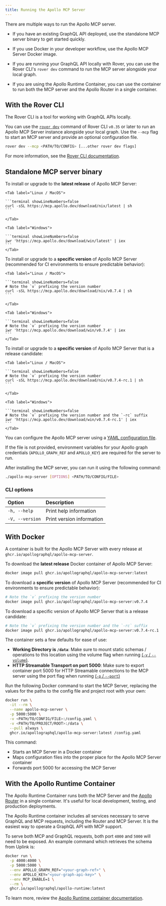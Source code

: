 ```yaml
---
title: Running the Apollo MCP Server
---
```


There are multiple ways to run the Apollo MCP server.

- If you have an existing GraphQL API deployed, use the standalone MCP server binary to get started quickly.

- If you use Docker in your developer workflow, use the Apollo MCP Server Docker image.

- If you are running your GraphQL API locally with Rover, you can use the Rover CLI's `rover dev` command to run the MCP server alongside your local graph.

- If you are using the Apollo Runtime Container, you can use the container to run both the MCP server and the Apollo Router in a single container.

## With the Rover CLI

The Rover CLI is a tool for working with GraphQL APIs locally.

You can use the [`rover dev`](/rover/commands/dev) command of Rover CLI `v0.35` or later to run an Apollo MCP Server instance alongside your local graph. Use the `--mcp` flag to start an MCP server and provide an optional configuration file.

```sh
rover dev --mcp <PATH/TO/CONFIG> [...other rover dev flags]
```

For more information, see the [Rover CLI documentation](/rover).

## Standalone MCP server binary

To install or upgrade to the **latest release** of Apollo MCP Server:

<Tabs>

    <Tab label="Linux / MacOS">

    ```terminal showLineNumbers=false
    curl -sSL https://mcp.apollo.dev/download/nix/latest | sh
    ```

    </Tab>

    <Tab label="Windows">

    ```terminal showLineNumbers=false
    iwr 'https://mcp.apollo.dev/download/win/latest' | iex
    ```
    </Tab>

</Tabs>

To install or upgrade to a **specific version** of Apollo MCP Server (recommended for CI environments to ensure predictable behavior):

<Tabs>

    <Tab label="Linux / MacOS">

    ```terminal showLineNumbers=false
    # Note the `v` prefixing the version number
    curl -sSL https://mcp.apollo.dev/download/nix/v0.7.4 | sh
    ```

    </Tab>

    <Tab label="Windows">

    ```terminal showLineNumbers=false
    # Note the `v` prefixing the version number
    iwr 'https://mcp.apollo.dev/download/win/v0.7.4' | iex
    ```
    </Tab>

</Tabs>

To install or upgrade to a **specific version** of Apollo MCP Server that is a release candidate:

<Tabs>

    <Tab label="Linux / MacOS">

    ```terminal showLineNumbers=false
    # Note the `v` prefixing the version number
    curl -sSL https://mcp.apollo.dev/download/nix/v0.7.4-rc.1 | sh
    ```

    </Tab>

    <Tab label="Windows">

    ```terminal showLineNumbers=false
    # Note the `v` prefixing the version number and the `-rc` suffix
    iwr 'https://mcp.apollo.dev/download/win/v0.7.4-rc.1' | iex
    ```
    </Tab>

</Tabs>

You can configure the Apollo MCP server using a [YAML configuration file](/apollo-mcp-server/config-file).

If the file is not provided, environment variables for your Apollo graph credentials (`APOLLO_GRAPH_REF` and `APOLLO_KEY`) are required for the server to run.

After installing the MCP server, you can run it using the following command:

```sh showLineNumbers=false
./apollo-mcp-server [OPTIONS] <PATH/TO/CONFIG/FILE>
```

### CLI options

| Option          | Description               |
| :-------------- | :------------------------ |
| `-h, --help`    | Print help information    |
| `-V, --version` | Print version information |

## With Docker

A container is built for the Apollo MCP Server with every release at `ghcr.io/apollographql/apollo-mcp-server`.

To download the **latest release** Docker container of Apollo MCP Server:

```bash
docker image pull ghcr.io/apollographql/apollo-mcp-server:latest
```

To download a **specific version** of Apollo MCP Server (recommended for CI environments to ensure predictable behavior):

```bash
# Note the `v` prefixing the version number
docker image pull ghcr.io/apollographql/apollo-mcp-server:v0.7.4
```

To download a specific version of Apollo MCP Server that is a release candidate:

```bash
# Note the `v` prefixing the version number and the `-rc` suffix
docker image pull ghcr.io/apollographql/apollo-mcp-server:v0.7.4-rc.1
```

<Note>

The container sets a few defaults for ease of use:

- **Working Directory is `/data`**: Make sure to mount static schemas / operations to this location
  using the volume flag when running [(`-v` / `--volume`)](https://docs.docker.com/reference/cli/docker/container/run/#volume).
- **HTTP Streamable Transport on port 5000**: Make sure to export container port 5000 for HTTP Streamable connections to
  the MCP server using the port flag when running [(`-p` / `--port`)](https://docs.docker.com/reference/cli/docker/container/run/#publish)

</Note>

Run the following Docker command to start the MCP Server, replacing the values for the paths to the config file and project root with your own:

```sh showLineNumbers=false
docker run \
  -it --rm \
  --name apollo-mcp-server \
  -p 5000:5000 \
  -v <PATH/TO/CONFIG/FILE>:/config.yaml \
  -v <PATH/TO/PROJECT/ROOT>:/data \
  --pull always \
  ghcr.io/apollographql/apollo-mcp-server:latest /config.yaml
```

This command:

- Starts an MCP Server in a Docker container
- Maps configuration files into the proper place for the Apollo MCP Server container
- Forwards port 5000 for accessing the MCP Server

## With the Apollo Runtime Container

The Apollo Runtime Container runs both the MCP Server and the [Apollo Router](https://www.apollographql.com/docs/graphos/routing) in a single container. It's useful for local development, testing, and production deployments.

The Apollo Runtime container includes all services necessary to serve GraphQL and MCP requests, including the Router and MCP Server. It is the easiest way to operate a GraphQL API with MCP support.

To serve both MCP and GraphQL requests, both port `4000` and `5000` will need to be exposed. An example command which retrieves the schema from Uplink is:

```bash title="Docker" {3, 6}
docker run \
  -p 4000:4000 \
  -p 5000:5000 \
  --env APOLLO_GRAPH_REF="<your-graph-ref>" \
  --env APOLLO_KEY="<your-graph-api-key>" \
  --env MCP_ENABLE=1 \
  --rm \
  ghcr.io/apollographql/apollo-runtime:latest
```

To learn more, review the [Apollo Runtime container documentation](/graphos/routing/self-hosted/containerization/docker).
